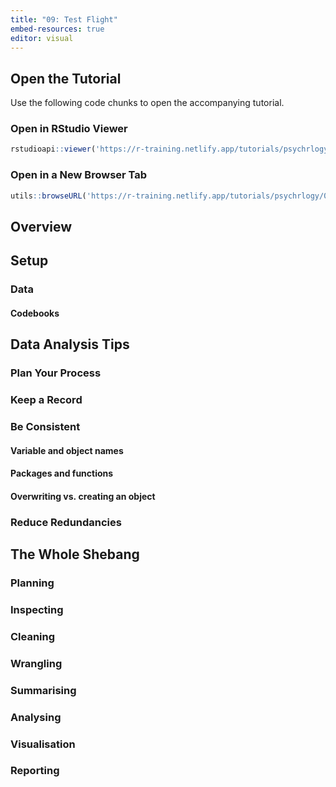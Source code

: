 ```yaml
---
title: "09: Test Flight"
embed-resources: true
editor: visual
---
```


## Open the Tutorial

Use the following code chunks to open the accompanying tutorial.

### Open in RStudio Viewer

```r
rstudioapi::viewer('https://r-training.netlify.app/tutorials/psychrlogy/03_improvRs/09_testflight')
```

### Open in a New Browser Tab

```r
utils::browseURL('https://r-training.netlify.app/tutorials/psychrlogy/03_improvRs/09_testflight')
```

## Overview

## Setup

### Data

#### Codebooks

## Data Analysis Tips

### Plan Your Process

### Keep a Record

### Be Consistent

#### Variable and object names

#### Packages and functions

#### Overwriting vs. creating an object

### Reduce Redundancies

## The Whole Shebang

### Planning

### Inspecting

### Cleaning

### Wrangling

### Summarising

### Analysing

### Visualisation

### Reporting
